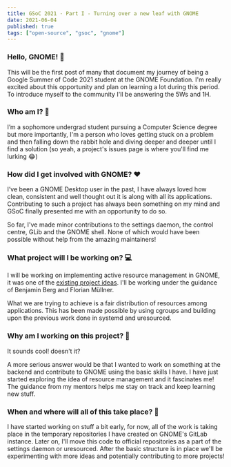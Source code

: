 ```yaml
---
title: GSoC 2021 · Part I - Turning over a new leaf with GNOME
date: 2021-06-04
published: true
tags: ["open-source", "gsoc", "gnome"]
---
```


### Hello, GNOME! 👋
This will be the first post of many that document my journey of being a Google Summer of Code 2021 student at the GNOME Foundation. 
I'm really excited about this opportunity and plan on learning a lot during this period. 
To introduce myself to the community I'll be answering the 5Ws and 1H.

### Who am I? 🧑
I’m a sophomore undergrad student pursuing a Computer Science degree but more importantly, 
I'm a person who loves getting stuck on a problem and then falling down the rabbit hole and diving deeper and deeper until I find a solution 
(so yeah, a project's issues page is where you'll find me lurking 😂)

### How did I get involved with GNOME? ❤️
I’ve been a GNOME Desktop user in the past, I have always loved how clean, consistent and well thought out it is along with all its applications. 
Contributing to such a project has always been something on my mind and GSoC finally presented me with an opportunity to do so. 

So far, I've made minor contributions to the settings daemon, the control centre, GLib and the GNOME shell. 
None of which would have been possible without help from the amazing maintainers!

### What project will I be working on? 💻
I will be working on implementing active resource management in GNOME, 
it was one of the [existing project ideas](https://gitlab.gnome.org/Teams/Engagement/gsoc-2021/-/issues/21).
I'll be working under the guidance of Benjamin Berg and Florian Müllner. 

What we are trying to achieve is a fair distribution of resources among applications. 
This has been made possible by using cgroups and building upon the previous work done in systemd and uresourced.

### Why am I working on this project? 🤔
It sounds cool! doesn't it? 

A more serious answer would be that I wanted to work on something at the backend and contribute to GNOME using the basic skills I have. 
I have just started exploring the idea of resource management and it fascinates me! The guidance from my mentors helps me stay on track and keep learning new stuff.

### When and where will all of this take place? 📅
I have started working on stuff a bit early, for now, all of the work is taking place in the temporary repositories I have created on GNOME's GitLab instance. 
Later on, I'll move this code to official repositories as a part of the settings daemon or uresourced.
After the basic structure is in place we'll be experimenting with more ideas and potentially contributing to more projects!